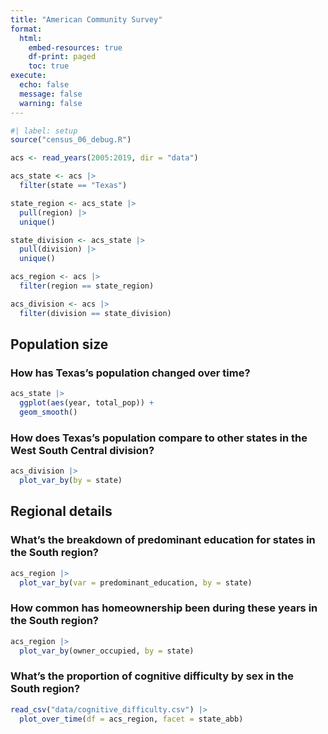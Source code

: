 ```yaml
---
title: "American Community Survey"
format: 
  html:
    embed-resources: true
    df-print: paged
    toc: true
execute:
  echo: false
  message: false
  warning: false
---
```


```r
#| label: setup
source("census_06_debug.R")

acs <- read_years(2005:2019, dir = "data")

acs_state <- acs |> 
  filter(state == "Texas")

state_region <- acs_state |> 
  pull(region) |> 
  unique()

state_division <- acs_state |> 
  pull(division) |> 
  unique()

acs_region <- acs |> 
  filter(region == state_region)

acs_division <- acs |> 
  filter(division == state_division)
```

## Population size

### How has Texas's population changed over time?

```r
acs_state |> 
  ggplot(aes(year, total_pop)) +
  geom_smooth()
```

### How does Texas's population compare to other states in the West South Central division?

```r
acs_division |>
  plot_var_by(by = state)
```

## Regional details

### What's the breakdown of predominant education for states in the South region?

```r
acs_region |>
  plot_var_by(var = predominant_education, by = state)
```

### How common has homeownership been during these years in the South region?

```r
acs_region |> 
  plot_var_by(owner_occupied, by = state)
```

### What's the proportion of cognitive difficulty by sex in the South region?

```r
read_csv("data/cognitive_difficulty.csv") |> 
  plot_over_time(df = acs_region, facet = state_abb)
```
